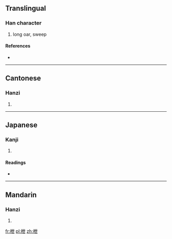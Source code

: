 ==Translingual==

===Han character===
{{Han char|rn=75|rad=木|as=05|sn=9|four=4491<sub>7</sub>|canj=木心廿 (DPT)}}

# long oar, sweep

====References====
* {{Han ref|kx=0517.160|dkj=14592|dj=0906.040|hdz=21177.050|uh=67BB|ud=26555|bh=CF41|bd=53057}}

----

==Cantonese==

===Hanzi===
{{yue-hanzi|jyut=|y=sit3}}

# {{defn|Cantonese|sort=木05}}

----

==Japanese==

===Kanji===
{{ja-kanji|grade=|rs=木05}}

# {{defn|Japanese|sort=木05}}

====Readings====
* {{ja-readings|on=[[えい]] (ei), [[せつ]] (setsu), [[せち]] (sechi)|kun=[[かい]] (kai)}}

----

==Mandarin==

===Hanzi===
{{cmn-hanzi|pin=[[yì]] ([[yi4]])|wg=i<sup>4</sup>}}

# {{defn|Mandarin|sort=木05}}

[[fr:枻]]
[[pl:枻]]
[[zh:枻]]